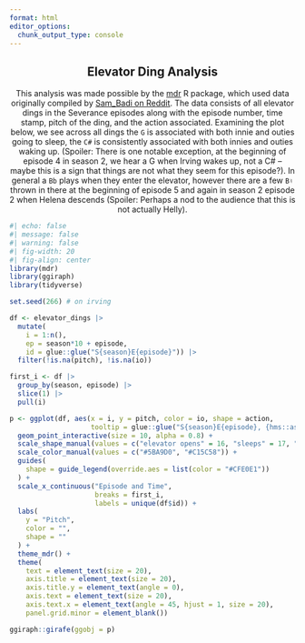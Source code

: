 ```yaml
---
format: html
editor_options: 
  chunk_output_type: console
---
```


<center>

::: text

## Elevator Ding Analysis

This analysis was made possible by the [mdr](https://lucymcgowan.github.io/mdr) R package, which used data originally compiled by [Sam_Badi on Reddit](https://www.reddit.com/r/SeveranceAppleTVPlus/comments/w8imx3/a_complete_analysis_of_all_of_the_ding_sounds/). The data consists of all elevator dings in the Severance episodes along with the episode number, time stamp, pitch of the ding, and the action associated. Examining the plot below, we see across all dings the `G` is associated with both innie and outies going to sleep, the  `C#` is consistently associated with both innies and outies waking up. (Spoiler:<span class="spoiler"> There is one notable exception, at the beginning of episode 4 in season 2, we hear a G when Irving wakes up, not a C# -- maybe this is a sign that things are not what they seem for this episode?</span>). In general a `Bb` plays when they enter the elevator, however there are a few `B♮` thrown in there at the beginning of episode 5 and again in season 2 episode 2 when Helena descends (Spoiler: <span class="spoiler">Perhaps a nod to the audience that this is not actually Helly</span>).

:::

</center>

```r
#| echo: false
#| message: false
#| warning: false
#| fig-width: 20
#| fig-align: center
library(mdr)
library(ggiraph)
library(tidyverse)

set.seed(266) # on irving

df <- elevator_dings |>
  mutate(
    i = 1:n(),
    ep = season*10 + episode,
    id = glue::glue("S{season}E{episode}")) |>
  filter(!is.na(pitch), !is.na(io))

first_i <- df |>
  group_by(season, episode) |>
  slice(1) |>
  pull(i)

p <- ggplot(df, aes(x = i, y = pitch, color = io, shape = action,
                    tooltip = glue::glue("S{season}E{episode}, {hms::as_hms(time)}<br>{character}<br>{note}"))) +
  geom_point_interactive(size = 10, alpha = 0.8) +
  scale_shape_manual(values = c("elevator opens" = 16, "sleeps" = 17, "wakes up" = 15)) +
  scale_color_manual(values = c("#5BA9D0", "#C15C58")) +
  guides(
    shape = guide_legend(override.aes = list(color = "#CFE0E1"))
  ) +
  scale_x_continuous("Episode and Time",
                     breaks = first_i,
                     labels = unique(df$id)) +
  labs(
    y = "Pitch",
    color = "",
    shape = ""
  ) +
  theme_mdr() +
  theme(
    text = element_text(size = 20),
    axis.title = element_text(size = 20),
    axis.title.y = element_text(angle = 0),
    axis.text = element_text(size = 20),
    axis.text.x = element_text(angle = 45, hjust = 1, size = 20),
    panel.grid.minor = element_blank())  

ggiraph::girafe(ggobj = p)
```


